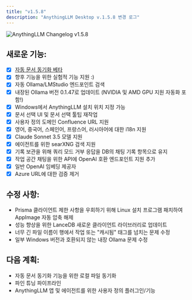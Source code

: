 ```yaml
---
title: "v1.5.8"
description: "AnythingLLM Desktop v.1.5.8 변경 로그"
---
```



<Image
  src="/images/product/changelog/header-image.png"
  height={1080}
  width={1920}
  quality={100}
  alt="AnythingLLM Changelog v1.5.8"
/>

## 새로운 기능:

- [x] [자동 문서 동기화 베타](/beta-preview/active-features/live-document-sync)
- [x] 향후 기능을 위한 실험적 기능 지원 :)
- [x] 자동 Ollama/LMStudio 엔드포인트 검색
- [x] 내장된 Ollama 버전 0.1.47로 업데이트 (NVIDIA 및 AMD GPU 지원 자동화 포함!)
- [x] Windows에서 AnythingLLM 설치 위치 지정 가능
- [x] 문서 선택 UI 및 문서 선택 툴팁 재작업
- [x] 사용자 정의 도메인 Confluence URL 지원
- [x] 영어, 중국어, 스페인어, 프랑스어, 러시아어에 대한 i18n 지원
- [x] Claude Sonnet 3.5 모델 지원
- [x] 에이전트를 위한 searXNG 검색 지원
- [x] 기록 보관을 위해 쿼리 모드 거부 응답을 DB의 채팅 기록 항목으로 유지
- [x] 작업 공간 채팅을 위한 API에 OpenAI 호환 엔드포인트 지원 추가
- [x] 일반 OpenAI 임베딩 제공자
- [x] Azure URL에 대한 검증 제거

## 수정 사항:

- Prisma 클라이언트 제한 사항을 우회하기 위해 Linux 설치 프로그램 패치하여 AppImage 자동 압축 해제
- 성능 향상을 위한 LanceDB 새로운 클라이언트 라이브러리로 업데이트
- 너무 긴 파일 이름이 행에서 작업 또는 "캐시됨" 태그를 넘치는 문제 수정
- 일부 Windows 버전과 호환되지 않는 내장 Ollama 문제 수정

## 다음 계획:

- 자동 문서 동기화 기능을 위한 로컬 파일 동기화
- 파인 튜닝 파이프라인
- AnythingLLM 앱 및 에이전트를 위한 사용자 정의 플러그인/기능
